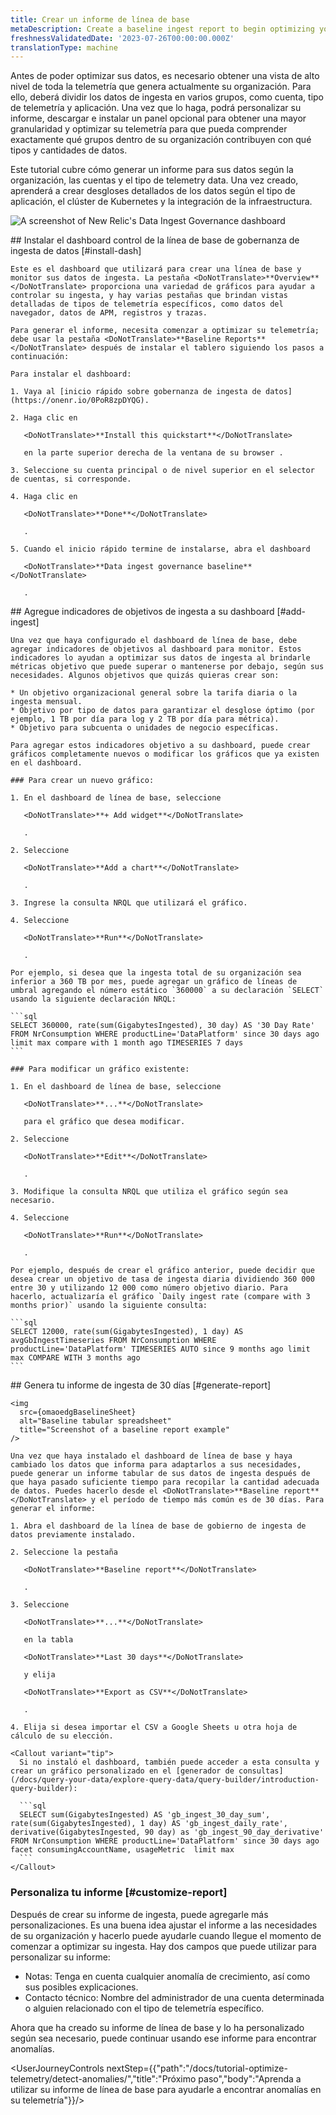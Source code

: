 ```yaml
---
title: Crear un informe de línea de base
metaDescription: Create a baseline ingest report to begin optimizing your data.
freshnessValidatedDate: '2023-07-26T00:00:00.000Z'
translationType: machine
---
```




Antes de poder optimizar sus datos, es necesario obtener una vista de alto nivel de toda la telemetría que genera actualmente su organización. Para ello, deberá dividir los datos de ingesta en varios grupos, como cuenta, tipo de telemetría y aplicación. Una vez que lo haga, podrá personalizar su informe, descargar e instalar un panel opcional para obtener una mayor granularidad y optimizar su telemetría para que pueda comprender exactamente qué grupos dentro de su organización contribuyen con qué tipos y cantidades de datos.

Este tutorial cubre cómo generar un informe para sus datos según la organización, las cuentas y el tipo de telemetry data. Una vez creado, aprenderá a crear desgloses detallados de los datos según el tipo de aplicación, el clúster de Kubernetes y la integración de la infraestructura.

<img
  title="Data Ingest Dash"
  alt="A screenshot of New Relic's Data Ingest Governance dashboard"
  src={omaoedgIngestDash}
/>

<Steps>
  <Step>
    ## Instalar el dashboard control de la línea de base de gobernanza de ingesta de datos [#install-dash]

    Este es el dashboard que utilizará para crear una línea de base y monitor sus datos de ingesta. La pestaña <DoNotTranslate>**Overview**</DoNotTranslate> proporciona una variedad de gráficos para ayudar a controlar su ingesta, y hay varias pestañas que brindan vistas detalladas de tipos de telemetría específicos, como datos del navegador, datos de APM, registros y trazas.

    Para generar el informe, necesita comenzar a optimizar su telemetría; debe usar la pestaña <DoNotTranslate>**Baseline Reports**</DoNotTranslate> después de instalar el tablero siguiendo los pasos a continuación:

    Para instalar el dashboard:

    1. Vaya al [inicio rápido sobre gobernanza de ingesta de datos](https://onenr.io/0PoR8zpDYQG).

    2. Haga clic en

       <DoNotTranslate>**Install this quickstart**</DoNotTranslate>

       en la parte superior derecha de la ventana de su browser .

    3. Seleccione su cuenta principal o de nivel superior en el selector de cuentas, si corresponde.

    4. Haga clic en

       <DoNotTranslate>**Done**</DoNotTranslate>

       .

    5. Cuando el inicio rápido termine de instalarse, abra el dashboard

       <DoNotTranslate>**Data ingest governance baseline**</DoNotTranslate>

       .
  </Step>

  <Step>
    ## Agregue indicadores de objetivos de ingesta a su dashboard [#add-ingest]

    Una vez que haya configurado el dashboard de línea de base, debe agregar indicadores de objetivos al dashboard para monitor. Estos indicadores lo ayudan a optimizar sus datos de ingesta al brindarle métricas objetivo que puede superar o mantenerse por debajo, según sus necesidades. Algunos objetivos que quizás quieras crear son:

    * Un objetivo organizacional general sobre la tarifa diaria o la ingesta mensual.
    * Objetivo por tipo de datos para garantizar el desglose óptimo (por ejemplo, 1 TB por día para log y 2 TB por día para métrica).
    * Objetivo para subcuenta o unidades de negocio específicas.

    Para agregar estos indicadores objetivo a su dashboard, puede crear gráficos completamente nuevos o modificar los gráficos que ya existen en el dashboard.

    ### Para crear un nuevo gráfico:

    1. En el dashboard de línea de base, seleccione

       <DoNotTranslate>**+ Add widget**</DoNotTranslate>

       .

    2. Seleccione

       <DoNotTranslate>**Add a chart**</DoNotTranslate>

       .

    3. Ingrese la consulta NRQL que utilizará el gráfico.

    4. Seleccione

       <DoNotTranslate>**Run**</DoNotTranslate>

       .

    Por ejemplo, si desea que la ingesta total de su organización sea inferior a 360 TB por mes, puede agregar un gráfico de líneas de umbral agregando el número estático `360000` a su declaración `SELECT` usando la siguiente declaración NRQL:

    ```sql
    SELECT 360000, rate(sum(GigabytesIngested), 30 day) AS '30 Day Rate' FROM NrConsumption WHERE productLine='DataPlatform' since 30 days ago limit max compare with 1 month ago TIMESERIES 7 days
    ```

    ### Para modificar un gráfico existente:

    1. En el dashboard de línea de base, seleccione

       <DoNotTranslate>**...**</DoNotTranslate>

       para el gráfico que desea modificar.

    2. Seleccione

       <DoNotTranslate>**Edit**</DoNotTranslate>

       .

    3. Modifique la consulta NRQL que utiliza el gráfico según sea necesario.

    4. Seleccione

       <DoNotTranslate>**Run**</DoNotTranslate>

       .

    Por ejemplo, después de crear el gráfico anterior, puede decidir que desea crear un objetivo de tasa de ingesta diaria dividiendo 360 000 entre 30 y utilizando 12 000 como número objetivo diario. Para hacerlo, actualizaría el gráfico `Daily ingest rate (compare with 3 months prior)` usando la siguiente consulta:

    ```sql
    SELECT 12000, rate(sum(GigabytesIngested), 1 day) AS avgGbIngestTimeseries FROM NrConsumption WHERE productLine='DataPlatform' TIMESERIES AUTO since 9 months ago limit max COMPARE WITH 3 months ago
    ```
  </Step>

  <Step>
    ## Genera tu informe de ingesta de 30 días [#generate-report]

    <img
      src={omaoedgBaselineSheet}
      alt="Baseline tabular spreadsheet"
      title="Screenshot of a baseline report example"
    />

    Una vez que haya instalado el dashboard de línea de base y haya cambiado los datos que informa para adaptarlos a sus necesidades, puede generar un informe tabular de sus datos de ingesta después de que haya pasado suficiente tiempo para recopilar la cantidad adecuada de datos. Puedes hacerlo desde el <DoNotTranslate>**Baseline report**</DoNotTranslate> y el período de tiempo más común es de 30 días. Para generar el informe:

    1. Abra el dashboard de la línea de base de gobierno de ingesta de datos previamente instalado.

    2. Seleccione la pestaña

       <DoNotTranslate>**Baseline report**</DoNotTranslate>

       .

    3. Seleccione

       <DoNotTranslate>**...**</DoNotTranslate>

       en la tabla

       <DoNotTranslate>**Last 30 days**</DoNotTranslate>

       y elija

       <DoNotTranslate>**Export as CSV**</DoNotTranslate>

       .

    4. Elija si desea importar el CSV a Google Sheets u otra hoja de cálculo de su elección.

    <Callout variant="tip">
      Si no instaló el dashboard, también puede acceder a esta consulta y crear un gráfico personalizado en el [generador de consultas](/docs/query-your-data/explore-query-data/query-builder/introduction-query-builder):

      ```sql
      SELECT sum(GigabytesIngested) AS 'gb_ingest_30_day_sum', rate(sum(GigabytesIngested), 1 day) AS 'gb_ingest_daily_rate', derivative(GigabytesIngested, 90 day) as 'gb_ingest_90_day_derivative' FROM NrConsumption WHERE productLine='DataPlatform' since 30 days ago facet consumingAccountName, usageMetric  limit max
      ```
    </Callout>
  </Step>
</Steps>

### Personaliza tu informe [#customize-report]

Después de crear su informe de ingesta, puede agregarle más personalizaciones. Es una buena idea ajustar el informe a las necesidades de su organización y hacerlo puede ayudarle cuando llegue el momento de comenzar a optimizar su ingesta. Hay dos campos que puede utilizar para personalizar su informe:

* Notas: Tenga en cuenta cualquier anomalía de crecimiento, así como sus posibles explicaciones.
* Contacto técnico: Nombre del administrador de una cuenta determinada o alguien relacionado con el tipo de telemetría específico.

Ahora que ha creado su informe de línea de base y lo ha personalizado según sea necesario, puede continuar usando ese informe para encontrar anomalías.

<UserJourneyControls nextStep={{"path":"/docs/tutorial-optimize-telemetry/detect-anomalies/","title":"Próximo paso","body":"Aprenda a utilizar su informe de línea de base para ayudarle a encontrar anomalías en su telemetría"}}/>